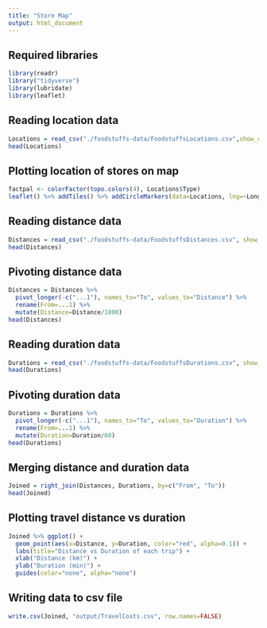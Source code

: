 ```yaml
---
title: "Store Map"
output: html_document
---
```

## Required libraries
```r
library(readr)
library("tidyverse")
library(lubridate)
library(leaflet)
```

## Reading location data
```r
Locations = read_csv("./foodstuffs-data/FoodstuffsLocations.csv",show_col_types=FALSE)
head(Locations)
```

## Plotting location of stores on map
```r
factpal <- colorFactor(topo.colors(4), Locations$Type)
leaflet() %>% addTiles() %>% addCircleMarkers(data=Locations, lng=~Long, lat=~Lat, popup=~Supermarket, color=~factpal(Type))
```

## Reading distance data
```r
Distances = read_csv("./foodstuffs-data/FoodstuffsDistances.csv", show_col_types=FALSE)
head(Distances)
```
## Pivoting distance data
```r
Distances = Distances %>% 
  pivot_longer(-c("...1"), names_to="To", values_to="Distance") %>% 
  rename(From=...1) %>%
  mutate(Distance=Distance/1000)
head(Distances)
```
## Reading duration data
```r
Durations = read_csv("./foodstuffs-data/FoodstuffsDurations.csv", show_col_types=FALSE)
head(Durations)
```
## Pivoting duration data
```r
Durations = Durations %>% 
  pivot_longer(-c("...1"), names_to="To", values_to="Duration") %>%
  rename(From=...1) %>%
  mutate(Duration=Duration/60)
head(Durations)
```
## Merging distance and duration data
```r
Joined = right_join(Distances, Durations, by=c("From", "To"))
head(Joined)
```
## Plotting travel distance vs duration
```r
Joined %>% ggplot() + 
  geom_point(aes(x=Distance, y=Duration, color="red", alpha=0.1)) +
  labs(title="Distance vs Duration of each trip") +
  xlab("Distance (km)") + 
  ylab("Duration (min)") + 
  guides(color="none", alpha="none")
```
## Writing data to csv file
```r
write.csv(Joined, "output/TravelCosts.csv", row.names=FALSE)
```

